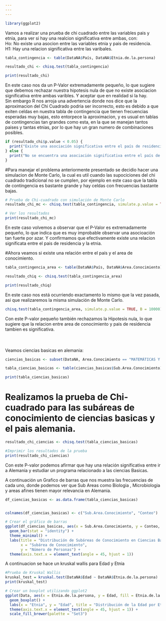 ```yaml
---
---
---
```


```r
library(ggplot2)
```

Vamos a realizar una prueba de chi cuadrado entre las variables pais y etnia, para ver si hay una realcion significativa entre ambas, con:\
Ho: No existe una asocion entre las variables etnia y pais de residencia.\
H1: Hay una relacion significativa entre las varibales.

```r
tabla_contingencia <- table(DataNA$País, DataNA$Etnia.de.la.persona)

resultado_chi <- chisq.test(tabla_contingencia)

print(resultado_chi)
```

En este caso nos da un P-Valor extremadamente pequeño, lo que sugiere que debemos rechazar nuestra hipotesis nula de que no existe asociacion significativa entre ambas varibles. Y aceptar que en realidad si la hay.\
Sin embargo R nos arroja una advertencia donde nos dice que la aproximacion del Chi Cuadrado podria ser incorrecto, esto es debido a que exiten celdas en nuestra tabla de contingencia que tienen frecuencias esperadas muy bajas, esto entorpece la aproximacion, y es usual en tablas de contingencias tan grandes como esta, en la que se manejan tantos paises y tantas etnias, por lo que hay un gran numero de combinaciones posibles.

```r
if (resultado_chi$p.value < 0.05) {
  print("Existe una asociación significativa entre el país de residencia y la etnia.")
} else {
  print("No se encuentra una asociación significativa entre el país de residencia y la etnia.")
}
```

#Para manejar el problema anteriormente presentado se decidio hacer una simulacion de Monte Carlo, la cual es util cuando las supociciones del chi cuadrado tradicional no se cumplen, por ejemplo en este caso que la tabla de contingencia es bastante grande y hay celdas con frecuencias bastante bajas.

```r
# Prueba de Chi-cuadrado con simulación de Monte Carlo
resultado_chi_mc <- chisq.test(tabla_contingencia, simulate.p.value = TRUE, B = 10000)

# Ver los resultados
print(resultado_chi_mc)

```

En este caso volvemos a observar que el P-Valor es extremadamente pequeño, lo que indica que es muy improbable observar una asocioación tan fuerte por azar. Y confirmamos que efectivamente existe una relacion significata entre el pais de residencia y la etnia.

#Ahora veamos si existe una relación entre el país y el area de conocimiento.

```r
tabla_contingencia_area <- table(DataNA$País, DataNA$Area.Conocimiento)

resultado_chiq <- chisq.test(tabla_contingencia_area)

print(resultado_chiq)

```

En este caso nos está ocurriendo exactamento lo mismo que la vez pasada, asi que realizaremos la misma simulación de Monte Carlo.

```r
chisq.test(tabla_contingencia_area, simulate.p.value = TRUE, B = 10000)

```

Con este P-valor pequeño también rechazamos la Hipotesis nula, lo que sugiere que la relacion entre area de conocimiento y pais de residencia tambien es significativa.\
\
\
\
Veamos ciencias basicas en alemania:

```r
ciencias_basicas <- subset(DataNA, Area.Conocimiento == "MATEMÁTICAS Y CIENCIAS NATURALES" & País == "ALEMANIA")

tabla_ciencias_basicas <- table(ciencias_basicas$Sub.Area.Conocimiento)

print(tabla_ciencias_basicas)
```

# Realizamos la prueba de Chi-cuadrado para las subáreas de conocimiento de ciencias basicas y el pais alemania.

```r
resultado_chi_ciencias <- chisq.test(tabla_ciencias_basicas)

#Imprimir los resultados de la prueba
print(resultado_chi_ciencias)

```

Con este P-valor podemos afirmar que hay una relación significativa entre ir a Alemania y estudiar un programa relacionado a las ciencias Basicas.

A continuación un Grafico de barras que nos muestra las frecuencias de cada uno, donde podemos ver que Sub Areas como Biologia , Microbiologia y areas afines tienen mayor relevancia en Alemania.

```r
df_ciencias_basicas <- as.data.frame(tabla_ciencias_basicas)


colnames(df_ciencias_basicas) <- c("Sub.Area.Conocimiento", "Conteo")

# Crear el gráfico de barras
ggplot(df_ciencias_basicas, aes(x = Sub.Area.Conocimiento, y = Conteo, fill = Sub.Area.Conocimiento)) +
  geom_bar(stat = "identity") +
  theme_minimal() +
  labs(title = "Distribución de Subáreas de Conocimiento en Ciencias Básicas (Alemania)",
       x = "Subárea de Conocimiento",
       y = "Número de Personas") +
  theme(axis.text.x = element_text(angle = 45, hjust = 1))

```

A continuacion se hace un kruskal wallis para Edad y Etnia

```r
#Prueba de Kruskal Wallis
kruskal_test = kruskal.test(DataNA$Edad ~ DataNA$Etnia.de.la.persona)
print(kruskal_test)
```

```r
# Crear un boxplot utilizando ggplot2
ggplot(Data, aes(x = Etnia.de.la.persona, y = Edad, fill = Etnia.de.la.persona)) +
  geom_boxplot() +
  labs(x = "Etnia", y = "Edad", title = "Distribución de la Edad por Etnia") +
  theme(axis.text.x = element_text(angle = 45, hjust = 1)) +
  scale_fill_brewer(palette = "Set3")
```

